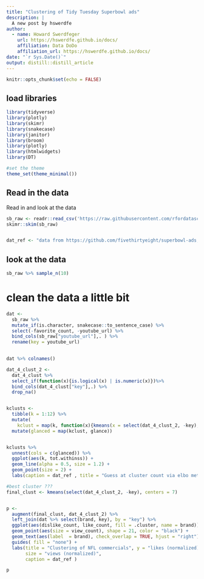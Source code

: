 ```yaml
---
title: "Clustering of Tidy Tuesday Superbowl ads"
description: |
  A new post by hswerdfe
author:
  - name: Howard Swerdfeger
    url: https://hswerdfe.github.io/docs/
    affiliation: Data DoDo
    affiliation_url: https://hswerdfe.github.io/docs/
date: "`r Sys.Date()`"
output: distill::distill_article
---
```


```r
knitr::opts_chunk$set(echo = FALSE)
```


## load libraries
```r
library(tidyverse)
library(plotly)
library(skimr)
library(snakecase)
library(janitor)
library(broom)
library(plotly)
library(htmlwidgets)
library(DT)

#set the theme
theme_set(theme_minimal())

```




## Read in the data 

Read in and look at the data

```r


sb_raw <- readr::read_csv('https://raw.githubusercontent.com/rfordatascience/tidytuesday/master/data/2021/2021-03-02/youtube.csv')
skimr::skim(sb_raw)


dat_ref <- "data from https://github.com/fivethirtyeight/superbowl-ads, via tidy tuesday"
```
## look at the data 


```r
sb_raw %>% sample_n(10)
```

# clean the data a little bit

```r
dat <- 
  sb_raw %>% 
  mutate_if(is.character, snakecase::to_sentence_case) %>% 
  select(-favorite_count, -youtube_url) %>%
  bind_cols(sb_raw["youtube_url"],. ) %>%
  rename(key = youtube_url)
 

dat %>% colnames()
```



```r
dat_4_clust_2 <- 
  dat_4_clust %>% 
  select_if(function(x){is.logical(x) | is.numeric(x)})%>%
  bind_cols(dat_4_clust["key"],.) %>% 
  drop_na()


kclusts <-
  tibble(k = 1:12) %>%
  mutate(
    kclust = map(k, function(x){kmeans(x = select(dat_4_clust_2, -key), centers = x)})) %>% 
  mutate(glanced = map(kclust, glance))


kclusts %>%
  unnest(cols = c(glanced)) %>%
  ggplot(aes(k, tot.withinss)) +
  geom_line(alpha = 0.5, size = 1.2) +
  geom_point(size = 2) + 
  labs(caption = dat_ref , title = "Guess at cluster count via elbo method", y = "Total Withiness", x = "number of clusters")
```


```r

#best cluster ???
final_clust <- kmeans(select(dat_4_clust_2, -key), centers = 7)


p <-
  augment(final_clust, dat_4_clust_2) %>%
  left_join(dat %>% select(brand, key), by = "key") %>% 
  ggplot(aes(dislike_count, like_count, fill = .cluster, name = brand)) +
  geom_point(aes(size = view_count), shape = 21, color = "black") +
  geom_text(aes(label  = brand), check_overlap = TRUE, hjust = "right") +
  guides( fill = "none") + 
  labs(title = "Clustering of NFL commercials", y = "likes (normalized)", x = "dislikes (normalized)", 
       size = "views (normalized)",
       caption = dat_ref )

p

```



